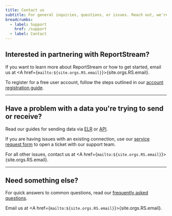 ```yaml
---
title: Contact us
subtitle: For general inquiries, questions, or issues. Reach out, we're happy to help!
breadcrumbs:
  - label: Support
    href: /support
  - label: Contact
---
```


## Interested in partnering with ReportStream?

If you want to learn more about ReportStream or how to get
started, email us at <A href={`mailto:${site.orgs.RS.email}`}>{site.orgs.RS.email}</A>.

To register for a free user account, follow the steps
outlined in our [account registration guide](/resources/account-registration-guide).

---

## Have a problem with a data you're trying to send or receive?

Read our guides for sending data via [ELR](/resources/elr-checklist) or [API](/resources/api).

If you are having issues with an existing connection, use
our [service request form](/support/service-request) to open 
a ticket with our support team.

For all other issues, contact us at <A href={`mailto:${site.orgs.RS.email}`}>{site.orgs.RS.email}</A>.

---

## Need something else?
For quick answers to common questions, read our
[frequently asked questions](/support/faq).

Email us at <A href={`mailto:${site.orgs.RS.email}`}>{site.orgs.RS.email}</A>.